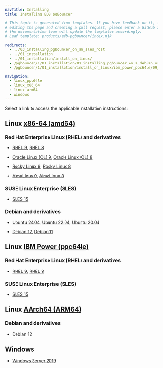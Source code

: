 ```yaml
---
navTitle: Installing
title: Installing EDB pgBouncer

# This topic is generated from templates. If you have feedback on it, instead of
# editing the page and creating a pull request, please enter a GitHub issue and
# the documentation team will update the templates accordingly.
# Leaf template: products/edb-pgbouncer/index.njk

redirects:
  - ../03_installing_pgbouncer_on_an_sles_host
  - ../01_installation
  - ../01_installation/install_on_linux/
  - /pgbouncer/1/01_installation/02_installing_pgbouncer_on_a_debian_or_ubuntu_host/
  - /pgbouncer/1/01_installation/install_on_linux/ibm_power_ppc64le/09_pgbouncer_rhel8_ppcle/

navigation:
  - linux_ppc64le
  - linux_x86_64
  - linux_arm64
  - windows
---
```


Select a link to access the applicable installation instructions:

## Linux [x86-64 (amd64)](linux_x86_64)

### Red Hat Enterprise Linux (RHEL) and derivatives

- [RHEL 9](linux_x86_64/pgbouncer_rhel_9), [RHEL 8](linux_x86_64/pgbouncer_rhel_8)

- [Oracle Linux (OL) 9](linux_x86_64/pgbouncer_rhel_9), [Oracle Linux (OL) 8](linux_x86_64/pgbouncer_rhel_8)

- [Rocky Linux 9](linux_x86_64/pgbouncer_other_linux_9), [Rocky Linux 8](linux_x86_64/pgbouncer_other_linux_8)

- [AlmaLinux 9](linux_x86_64/pgbouncer_other_linux_9), [AlmaLinux 8](linux_x86_64/pgbouncer_other_linux_8)

### SUSE Linux Enterprise (SLES)

- [SLES 15](linux_x86_64/pgbouncer_sles_15)

### Debian and derivatives

- [Ubuntu 24.04](linux_x86_64/pgbouncer_ubuntu_24), [Ubuntu 22.04](linux_x86_64/pgbouncer_ubuntu_22), [Ubuntu 20.04](linux_x86_64/pgbouncer_ubuntu_20)

- [Debian 12](linux_x86_64/pgbouncer_debian_12), [Debian 11](linux_x86_64/pgbouncer_debian_11)

## Linux [IBM Power (ppc64le)](linux_ppc64le)

### Red Hat Enterprise Linux (RHEL) and derivatives

- [RHEL 9](linux_ppc64le/pgbouncer_rhel_9), [RHEL 8](linux_ppc64le/pgbouncer_rhel_8)

### SUSE Linux Enterprise (SLES)

- [SLES 15](linux_ppc64le/pgbouncer_sles_15)

## Linux [AArch64 (ARM64)](linux_arm64)

### Debian and derivatives

- [Debian 12](linux_arm64/pgbouncer_debian_12)

## Windows

- [Windows Server 2019](windows)
